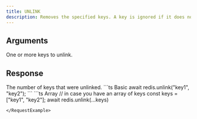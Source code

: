 ```yaml
---
title: UNLINK
description: Removes the specified keys. A key is ignored if it does not exist.
---
```



## Arguments

<ParamField body="keys" type="...string[]" required>
  One or more keys to unlink.
</ParamField>

## Response

<ResponseField type="integer" required>
  The number of keys that were unlinked.
</ResponseField>

<RequestExample>
```ts Basic
await redis.unlink("key1", "key2");
```
```ts Array
// in case you have an array of keys
const keys = ["key1", "key2"];
await redis.unlink(...keys)

```
</RequestExample>
